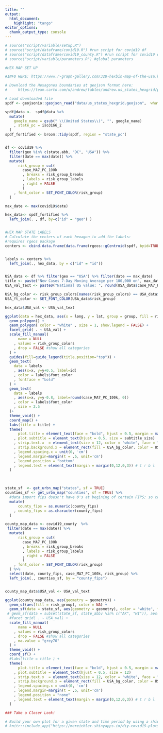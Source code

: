 ```yaml
---
title: ""
output:
  html_document:
    highlight: "tango"
editor_options: 
  chunk_output_type: console
---
```


```r
# source("script/variable/setup.R")
# source("script/dataframe/covid19.R") #run script for covid19 df
# source("script/dataframe/covid19_county.R") #run script for covid19 df
# source("script/variable/parameters.R") #global parameters
```


```r

#HEX MAP SET UP

#INFO HERE: https://www.r-graph-gallery.com/328-hexbin-map-of-the-usa.html 

# Download the Hexagones boundaries at geojson format here:
#     https://team.carto.com/u/andrew/tables/andrew.us_states_hexgrid/public/map.

# Load downloaded file 
spdf <- geojsonio::geojson_read("data/us_states_hexgrid.geojson",  what = "sp")

spdf@data <-  spdf@data %>% 
  mutate(
    google_name = gsub(" \\(United States\\)", "", google_name)
    , state_pc = iso3166_2
  )
spdf_fortified <- broom::tidy(spdf, region = "state_pc")


df <- covid19 %>% 
  filter(geo %in% c(state.abb, "DC", "USA")) %>%
  filter(date == max(date)) %>%
  mutate(
      risk_group = cut(
        case_MA7_PC_100k
        , breaks = risk_group_breaks
        , labels = risk_group_labels
        , right = FALSE
        )
    , font_color = SET_FONT_COLOR(risk_group)
  )

max_date <- max(covid19$date)

hex_data<- spdf_fortified %>%
  left_join(. , df, by=c("id" = "geo") ) 


#HEX MAP STATE LABELS 
# Calculate the centers of each hexagon to add the labels:
#requires rgeos package 
centers <- cbind.data.frame(data.frame(rgeos::gCentroid(spdf, byid=TRUE), id=spdf@data$iso3166_2))


labels <- centers %>%
  left_join(., hex_data, by = c("id" = "id")) 


USA_data <- df %>% filter(geo == "USA") %>% filter(date == max_date)
title <- paste("New Cases 7-Day Moving Average per 100,000 on", max_date)
USA_val_text <- paste0("National US value: ", round(USA_data$case_MA7_PC_100k, 0))

USA_bg_color <- risk_group_colors[names(risk_group_colors) == USA_data$risk_group]
USA_ft_color <- SET_FONT_COLOR(USA_data$risk_group)

hex_data$USA_val <- USA_val_text

ggplot(data = hex_data, aes(x = long, y = lat, group = group, fill = risk_group)) + 
  geom_polygon() +
  geom_polygon( color = "white" , size = 1, show.legend = FALSE) +
  facet_grid( . ~ USA_val) + 
  scale_fill_manual(
      name = NULL
    , values = risk_group_colors
    , drop = FALSE #show all categories
  ) + 
  guides(fill=guide_legend(title.position="top")) + 
  geom_text(
    data = labels
    , aes(x=x, y=y+0.5, label=id)
    , color = labels$font_color 
    , fontface = "bold"
  ) +
  geom_text(
    data = labels
    , aes(x=x, y=y-0.8, label=round(case_MA7_PC_100k, 0))
    , color = labels$font_color
    , size = 2.5
  )+
  theme_void() +
  coord_map() +
  labs(title = title) +
  theme(
      plot.title = element_text(face = "bold", hjust = 0.5, margin = margin(0, 0, 10, 0))
    , plot.subtitle = element_text(hjust = 0.5, size = subtitle_size)
    , strip.text.x  = element_text(size = 12, color = "white", face = "bold", margin = margin(3, 0, 3, 0))
    , strip.background.x = element_rect(fill = USA_bg_color, color = USA_bg_color,)
    , legend.spacing.x = unit(0, 'cm')
    , legend.margin=margin(t = .5, unit='cm')
    , legend.position = "bottom"
    , legend.text = element_text(margin = margin(0,12,0,3)) # t r b l
  )
```

<br> 

```r
state_sf  <- get_urbn_map("states", sf = TRUE)
counties_sf <- get_urbn_map("counties", sf = TRUE) %>% 
  #data import fips doesn't have 0's at begining of certain FIPS; so convert to numeric and then back to charcter to remove leading zeros 
  mutate(
      county_fips = as.numeric(county_fips)
    , county_fips = as.character(county_fips)
  )

county_map_data <- covid19_county  %>% 
 filter(date == max(date)) %>%
  mutate(
      risk_group = cut(
        case_MA7_PC_100k
        , breaks = risk_group_breaks
        , labels = risk_group_labels
        , right = FALSE
        )
    , font_color = SET_FONT_COLOR(risk_group)
  ) %>% 
  select(date, county_fips, case_MA7_PC_100k, risk_group) %>%
  left_join(., counties_sf, by = "county_fips")


county_map_data$USA_val <- USA_val_text

ggplot(county_map_data, aes(geometry = geometry)) +
  geom_sf(aes(fill = risk_group), color = NA) + 
  geom_sf(data = state_sf, aes(geometry = geometry), color = "white", fill = NA) + 
 # geom_sf(data = subset(state_sf, state_abbv %in% c("AK", "HI")), aes(geometry = geometry), color = "grey50", fill = NA) + 
  #facet_grid( . ~ USA_val) + 
  scale_fill_manual(
      name = NULL
    , values = risk_group_colors
    , drop = FALSE #show all categories
    , na.value = "grey70"
  ) +
  theme_void() +
  coord_sf() +
  #labs(title = title ) +
  theme(
      plot.title = element_text(face = "bold", hjust = 0.5, margin = margin(0, 0, 10, 0))
    , plot.subtitle = element_text(hjust = 0.5, size = 12)
    , strip.text.x  = element_text(size = 12, color = "white", face = "bold", margin = margin(3, 0, 3, 0))
    , strip.background.x = element_rect(fill = USA_bg_color, color = USA_bg_color,)
    , legend.spacing.x = unit(0, 'cm')
    , legend.margin=margin(t = .5, unit='cm')
    , legend.position = "none"
    , legend.text = element_text(margin = margin(0,12,0,3)) # t r b l
  )

```




```r
### Take a Closer Look! 

# Build your own plot for a given state and time period by using a shiny app.  The app can be access through this  link, <a href="https://mareichler.shinyapps.io/diy-covid19-plots/" target = "_blank">mareichler.shinyapps.io/diy-covid19-plots/</a>, and is also embedded below:  
# knitr::include_app("https://mareichler.shinyapps.io/diy-covid19-plots/", height = "500px")
```






